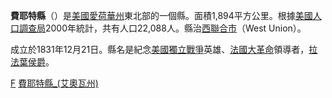 {{Otheruses|費耶特縣|subject=美國肯塔基州的一個縣|other=同名的縣}}
{{Infobox U.S. County
| county = 費耶特縣
| state = 愛荷華州
| en county = Fayette County
| en state = Iowa
| seal = 
| seallink = 
| map = Fayette County Iowa.png
| map size = 250
| founded = 1837年
| seat = [[西尤宁_(爱荷华州)|西聯合市]] 
| largest city = Oelwain
| area mi = 731
| area km = 1894
| area land mi = 731
| area land km = 1893
| area water mi = <1
| area water km = 1
| area percentage = 0.07%
| census yr = 2000
| pop = 22008
| density mi = 30
| density_km2 = 12
| time zone = 北美中部时区
| UTC offset = -6
| DST offset= -5
| footnotes = 
| web = 
|}}
'''費耶特縣'''（{{lang-en|Fayette County}}）是[[美國|美國]][[愛荷華州|愛荷華州]]東北部的一個縣。面積1,894平方公里。根據[[美國人口調查局|美國人口調查局]]2000年統計，共有人口22,088人。縣治[[西尤宁_(爱荷华州)|西聯合市]]（West Union）。

成立於1831年12月21日。縣名是紀念[[美國獨立戰爭|美國獨立戰爭]]英雄、[[法國大革命|法國大革命]]領導者，[[拉法葉侯爵|拉法葉侯爵]]。
{{iowa-stub}}

{{費耶特縣 (愛荷華州)}}

[[Category:艾奧瓦州行政區劃|F]]
[[Category:費耶特縣_(艾奧瓦州)|]]
{{爱荷华州}}